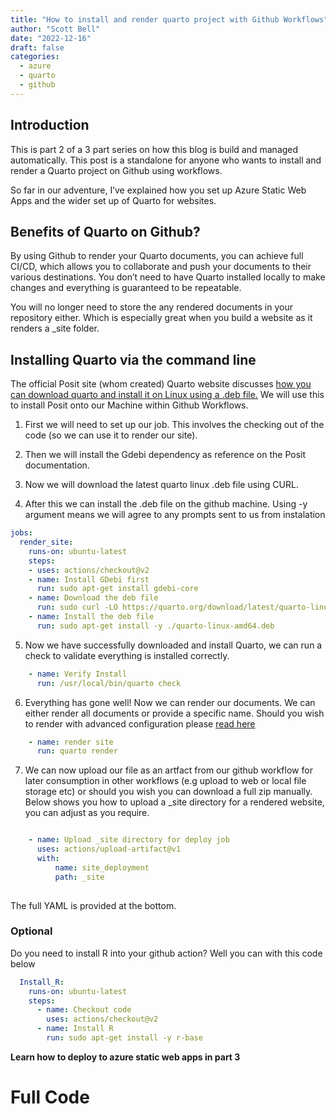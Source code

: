 ```yaml
---
title: "How to install and render quarto project with Github Workflows"
author: "Scott Bell"
date: "2022-12-16"
draft: false
categories: 
  - azure
  - quarto 
  - github 
---
```


## Introduction

This is part 2 of a 3 part series on how this blog is build and managed automatically. This post is a standalone for anyone who wants to install and render a Quarto project on Github using workflows.

So far in our adventure, I've explained how you set up Azure Static Web Apps and the wider set up of Quarto for websites.

## Benefits of Quarto on Github?

By using Github to render your Quarto documents, you can achieve full CI/CD, which allows you to collaborate and push your documents to their various destinations. You don't need to have Quarto installed locally to make changes and everything is guaranteed to be repeatable.

You will no longer need to store the any rendered documents in your repository either. Which is especially great when you build a website as it renders a \_site folder.

## Installing Quarto via the command line

The official Posit site (whom created) Quarto website discusses [how you can download quarto and install it on Linux using a .deb file.](https://docs.posit.co/resources/install-quarto/) We will use this to install Posit onto our Machine within Github Workflows.

1.  First we will need to set up our job. This involves the checking out of the code (so we can use it to render our site).

2.  Then we will install the Gdebi dependency as reference on the Posit documentation.

3.  Now we will download the latest quarto linux .deb file using CURL.

4.  After this we can install the .deb file on the github machine. Using -y argument means we will agree to any prompts sent to us from instalation

``` yaml
jobs:
  render_site:
    runs-on: ubuntu-latest
    steps:
    - uses: actions/checkout@v2
    - name: Install GDebi first
      run: sudo apt-get install gdebi-core
    - name: Download the deb file
      run: sudo curl -LO https://quarto.org/download/latest/quarto-linux-amd64.deb 
    - name: Install the deb file
      run: sudo apt-get install -y ./quarto-linux-amd64.deb
```

5.  Now we have successfully downloaded and install Quarto, we can run a check to validate everything is installed correctly.

``` yaml
    - name: Verify Install
      run: /usr/local/bin/quarto check
```

6.  Everything has gone well! Now we can render our documents. We can either render all documents or provide a specific name. Should you wish to render with advanced configuration please [read here](https://quarto.org/docs/projects/code-execution.html#overview)

``` yaml
    - name: render site
      run: quarto render
```

7.  We can now upload our file as an artfact from our github workflow for later consumption in other workflows (e.g upload to web or local file storage etc) or should you wish you can download a full zip manually. Below shows you how to upload a \_site directory for a rendered website, you can adjust as you require.

``` yaml

    - name: Upload _site directory for deploy job
      uses: actions/upload-artifact@v1
      with:
          name: site_deployment
          path: _site
          
```

The full YAML is provided at the bottom.

### Optional

Do you need to install R into your github action? Well you can with this code below

``` yaml
  Install_R: 
    runs-on: ubuntu-latest
    steps:
      - name: Checkout code
        uses: actions/checkout@v2
      - name: Install R
        run: sudo apt-get install -y r-base
```

**Learn how to deploy to azure static web apps in part 3**

# Full Code

``` {=html}
<script src="https://gist.github.com/fusionet24/d370d550740d66d435fb8ba93350dedd.js"></script>
```
